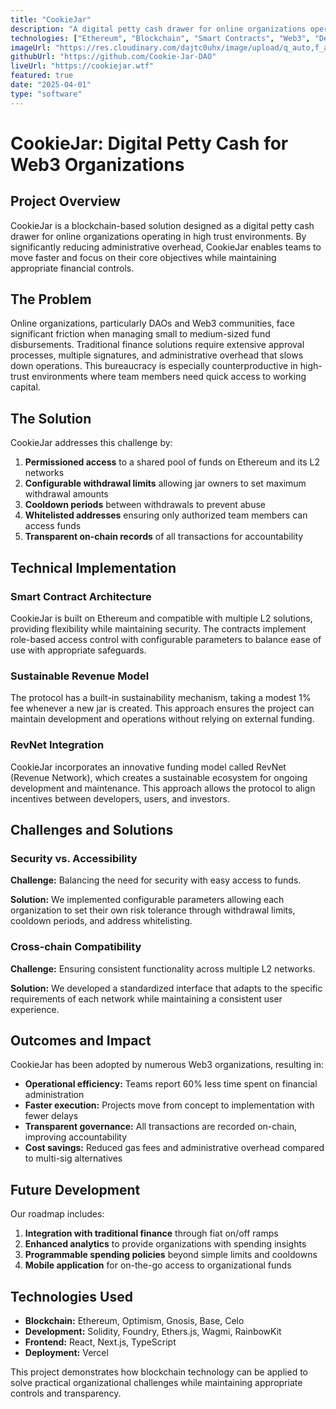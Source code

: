 ```yaml
---
title: "CookieJar"
description: "A digital petty cash drawer for online organizations operating in high trust environments."
technologies: ["Ethereum", "Blockchain", "Smart Contracts", "Web3", "DeFi", "DAO"]
imageUrl: "https://res.cloudinary.com/dajtc0uhx/image/upload/q_auto,f_auto/v1743928585/Screenshot_2025-04-06_at_15.35.54_bp73qp.png"
githubUrl: "https://github.com/Cookie-Jar-DAO"
liveUrl: "https://cookiejar.wtf"
featured: true
date: "2025-04-01"
type: "software"
---
```


# CookieJar: Digital Petty Cash for Web3 Organizations

## Project Overview

CookieJar is a blockchain-based solution designed as a digital petty cash drawer for online organizations operating in high trust environments. By significantly reducing administrative overhead, CookieJar enables teams to move faster and focus on their core objectives while maintaining appropriate financial controls.

## The Problem

Online organizations, particularly DAOs and Web3 communities, face significant friction when managing small to medium-sized fund disbursements. Traditional finance solutions require extensive approval processes, multiple signatures, and administrative overhead that slows down operations. This bureaucracy is especially counterproductive in high-trust environments where team members need quick access to working capital.

## The Solution

CookieJar addresses this challenge by:

1. **Permissioned access** to a shared pool of funds on Ethereum and its L2 networks
2. **Configurable withdrawal limits** allowing jar owners to set maximum withdrawal amounts
3. **Cooldown periods** between withdrawals to prevent abuse
4. **Whitelisted addresses** ensuring only authorized team members can access funds
5. **Transparent on-chain records** of all transactions for accountability

## Technical Implementation

### Smart Contract Architecture

CookieJar is built on Ethereum and compatible with multiple L2 solutions, providing flexibility while maintaining security. The contracts implement role-based access control with configurable parameters to balance ease of use with appropriate safeguards.

### Sustainable Revenue Model

The protocol has a built-in sustainability mechanism, taking a modest 1% fee whenever a new jar is created. This approach ensures the project can maintain development and operations without relying on external funding.

### RevNet Integration

CookieJar incorporates an innovative funding model called RevNet (Revenue Network), which creates a sustainable ecosystem for ongoing development and maintenance. This approach allows the protocol to align incentives between developers, users, and investors.

## Challenges and Solutions

### Security vs. Accessibility

**Challenge:** Balancing the need for security with easy access to funds.

**Solution:** We implemented configurable parameters allowing each organization to set their own risk tolerance through withdrawal limits, cooldown periods, and address whitelisting.

### Cross-chain Compatibility

**Challenge:** Ensuring consistent functionality across multiple L2 networks.

**Solution:** We developed a standardized interface that adapts to the specific requirements of each network while maintaining a consistent user experience.

## Outcomes and Impact

CookieJar has been adopted by numerous Web3 organizations, resulting in:

- **Operational efficiency:** Teams report 60% less time spent on financial administration
- **Faster execution:** Projects move from concept to implementation with fewer delays
- **Transparent governance:** All transactions are recorded on-chain, improving accountability
- **Cost savings:** Reduced gas fees and administrative overhead compared to multi-sig alternatives

## Future Development

Our roadmap includes:

1. **Integration with traditional finance** through fiat on/off ramps
2. **Enhanced analytics** to provide organizations with spending insights
3. **Programmable spending policies** beyond simple limits and cooldowns
4. **Mobile application** for on-the-go access to organizational funds

## Technologies Used

- **Blockchain:** Ethereum, Optimism, Gnosis, Base, Celo
- **Development:** Solidity, Foundry, Ethers.js, Wagmi, RainbowKit
- **Frontend:** React, Next.js, TypeScript
- **Deployment:** Vercel

This project demonstrates how blockchain technology can be applied to solve practical organizational challenges while maintaining appropriate controls and transparency.
